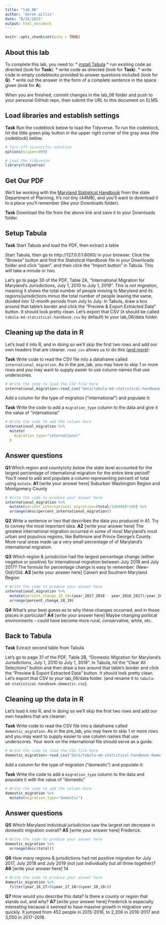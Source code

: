 ```yaml
---
title: "lab_06"
author: "derek willis"
date: "8/26/2021"
output: html_document
---
```


```r
knitr::opts_chunk$set(echo = TRUE)
```

## About this lab

To complete this lab, you need to:
* [install Tabula](https://tabula.technology/)
* run existing code as directed (look for **Task**).
* write code as directed (look for **Task**).
* write code in empty codeblocks provided to answer questions included (look for **Q**).
* write out the answer in the form of a complete sentence in the space given (look for **A**).

When you are finished, commit changes in the lab_06 folder and push to your personal GitHub repo, then submit the URL to this document on ELMS.

## Load libraries and establish settings

**Task** Run the codeblock below to load the Tidyverse. To run the codeblock, hit the little green play button in the upper right corner of the gray area (the codeblock) below.

```r
# Turn off scientific notation
options(scipen=999)

# Load the tidyverse.
library(tidyverse)
```

## Get Our PDF

We'll be working with the [Maryland Statistical Handbook](https://planning.maryland.gov/MSDC/Documents/md-statistical-handbook.pdf) from the state Department of Planning. It's not tiny (44MB), and you'll want to download it to a place you'll remember (like your Downloads folder).

**Task** Download the file from the above link and save it to your Downloads folder.

## Setup Tabula

**Task** Start Tabula and load the PDF, then extract a table

Start Tabula, then go to http://127.0.0.1:8080/ in your browser. Click the "Browse" button and find the Statistical Handbook file in your Downloads folder and click "open", and then click the "Import button" in Tabula. This will take a minute or two.

Let's go to page 30 of the PDF, Table 2A, "International Migration for Maryland's Jurisdictions, July 1, 2010 to July 1, 2019". This is _net migration_, meaning it shows the total number of people moving to Maryland and its regions/jurisdictions _minus_ the total number of people leaving the same, divided into 12-month periods from July to July. In Tabula, draw a box around that table's border and click the "Preview & Export Extracted Data" button. It should look pretty clean. Let's export that CSV (it should be called `tabula-md-statistical-handbook.csv` by default) to your lab_06/data folder.

## Cleaning up the data in R

Let's load it into R, and in doing so we'll skip the first two rows and add our own headers that are cleaner. `read_csv` allows us to do this ([and more](https://readr.tidyverse.org/reference/read_delim.html)):

**Task** Write code to read the CSV file into a dataframe called `international_migration`. As in the pre_lab, you may have to skip 1 or more rows and you may want to supply easier to use column names that use underscores.

```r
# Write the code to load the CSV file here
international_migration<-read_csv("data/tabula-md-statistical-handbook.csv",skip=2, col_names=c("state/jurisdiction", "year_2010_2011", "year_2011_2012", "year_2012_2013", "year_2013_2014","year_2014_2015","year_2015_2016","year_2016_2017","year_2017_2018", "year_2018_2019","total"))

```

Add a column for the type of migration ("international") and populate it:

**Task** Write the code to add a `migration_type` column to the data and give it the value of "international"

```r
# Write the code to add the column here
international_migration %>% 
  mutate(
    migration_type="international"
  )

```

## Answer questions

**Q1** Which region and county/city _below_ the state level accounted for the largest percentage of international migration for the entire time period? You'll need to add and populate a column representing percent of total using `mutate`.
**A1** [write your answer here]
Suburban Washington Region and Montgomery County
```r
# Write the code to produce your answer here
international_migration %>% 
  mutate(percent_international_migration=(total/198996)*100) %>% 
  arrange(desc(percent_international_migration))
```

**Q2** Write a sentence or two that describes the data you produced in A1. Try to convey the most important idea.
**A2** [write your answer here]
The greatest international migration occurred in some of most Maryland's most urban and populous regions, like Baltimore and Prince George's County. More rural areas made up a very small percentage of of Maryland's international migration.

**Q3** Which region & jurisdiction had the largest percentage change (either negative or positive) for international migration between July 2018 and July 2017? The formula for percentage change is easy to remember: (New-Old)/Old.
**A3** [write your answer here]
Calvert and Southern Maryland Region
```r
# Write the code to produce your answer here
international_migration %>% 
  mutate(percent_change_18_19=(year_2017_2018 - year_2016_2017)/year_2016_2017) %>%
  arrange(percent_change_18_19)

```

**Q4** What's your best guess as to why these changes occurred, and in those places in particular?
**A4** [write your answer here]
Maybe changing political environments -- could have become more rural, conservative, white, etc.

## Back to Tabula

**Task** Extract second table from Tabula

Let's go to page 31 of the PDF, Table 2B, "Domestic Migration for Maryland's Jurisdictions, July 1, 2010 to July 1, 2019". In Tabula, hit the "Clear All Selections" button and then draw a box around that table's border and click the "Preview & Export Extracted Data" button. It should look pretty clean. Let's export that CSV to your lab_06/data folder. (and rename it to `tabula-md-statistical-handbook-domestic.csv`).

## Cleaning up the data in R

Let's load it into R, and in doing so we'll skip the first two rows and add our own headers that are cleaner:

**Task** Write code to read the CSV file into a dataframe called `domestic_migration`. As in the pre_lab, you may have to skip 1 or more rows and you may want to supply easier to use column names that use underscores. Your work on the international file should serve as a guide.

```r
# Write the code to load the CSV file here
domestic_migration<-read_csv("data/tabula-md-statistical-handbook-domestic.csv",skip=2,col_names=c("state/jurisdiction","year_10_11","year11_12","year_12_13","year_13_14","year_14_15","year_15_16","year_16_17","year_17_18","year_18_19","total"))
```

Add a column for the type of migration ("domestic") and populate it:

**Task** Write the code to add a `migration_type` column to the data and populate it with the value of "domestic"

```r
# Write the code to add the column here
domestic_migration %>% 
  mutate(migration_type="domestic")
```

## Answer questions
**Q5** Which Maryland individual jurisdiction saw the largest net decrease in domestic migration overall?
**A5** [write your answer here]
Frederick. 
```r
# Write the code to produce your answer here
domestic_migration %>% 
  arrange(desc(total))

```

**Q6** How many regions & jurisdictions had net positive migration for July 2017, July 2018 and July 2019 (not just individually but all three together)?
**A6** [write your answer here]
14
```r
# Write the code to produce your answer here
domestic_migration %>% 
  filter(year_16_17>0&year_17_18>0&year_18_19>0)

```

**Q7** How would you describe this data? Is there a county or region that stands out, and why?
**A7** [write your answer here]
Frederick is especially interesting because it seemed to have massive growth in migration very quickly. It jumped from 452 people in 2015-2016, to 2,206 in 2016-2017 and 3,050 in 2017-2018.
